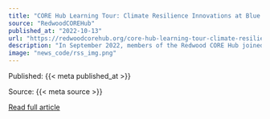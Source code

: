 ```yaml
---
title: "CORE Hub Learning Tour: Climate Resilience Innovations at Blue Lake Rancheria"
source: "RedwoodCOREHub"
published_at: "2022-10-13"
url: "https://redwoodcorehub.org/core-hub-learning-tour-climate-resilience-innovations-at-blue-lake-rancheria/?utm_source=rss&utm_medium=rss&utm_campaign=core-hub-learning-tour-climate-resilience-innovations-at-blue-lake-rancheria"
description: "In September 2022, members of the Redwood CORE Hub joined key community and philanthropic partners for a three day tour of the Pacific Redwoods Region to learn about the ecology, history, climate, and resilience of the area. The following is a recap of some of the highlights from the tour. Blue Lake, CA The Blue [&#8230;]"
image: "news_code/rss_img.png"
---
```



  Published: {{< meta published_at >}}
  

  Source: {{< meta source >}}
  

  [Read full article]({{< meta url >}})
  


